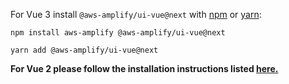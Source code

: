 
For Vue 3 install `@aws-amplify/ui-vue@next` with [npm](https://www.npmjs.com/) or [yarn](https://yarnpkg.com/):

<Tabs>
<TabItem title="npm">

```shell
npm install aws-amplify @aws-amplify/ui-vue@next
```

</TabItem>
<TabItem title="yarn">

```shell
yarn add @aws-amplify/ui-vue@next
```

</TabItem>
</Tabs>

**For Vue 2 please follow the installation instructions listed [here.](https://docs.amplify.aws/ui/q/framework/vue/)**
